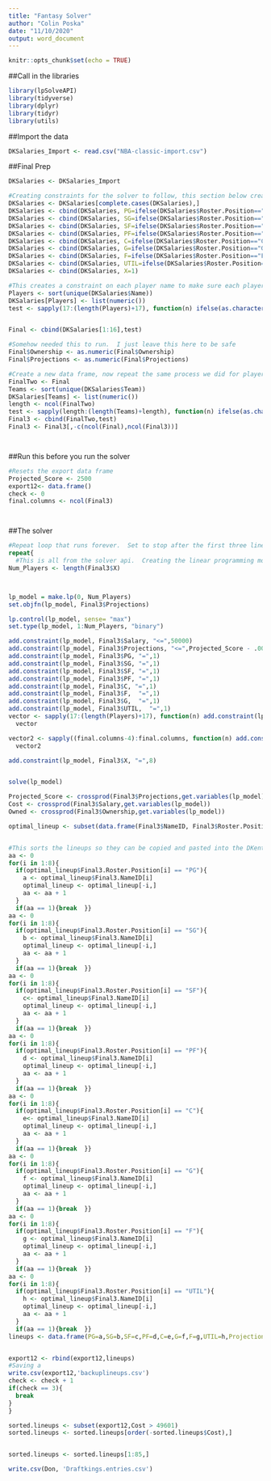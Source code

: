 ---
title: "Fantasy Solver"
author: "Colin Poska"
date: "11/10/2020"
output: word_document
---

```{r setup, include=FALSE}
knitr::opts_chunk$set(echo = TRUE)
```

##Call in the libraries
```{r}
library(lpSolveAPI)
library(tidyverse)
library(dplyr)
library(tidyr)
library(utils)
```

##Import the data
```{r}
DKSalaries_Import <- read.csv("NBA-classic-import.csv")
```

##Final Prep
```{r}
DKSalaries <- DKSalaries_Import

#Creating constraints for the solver to follow, this section below creates constraints by position
DKSalaries <- DKSalaries[complete.cases(DKSalaries),]
DKSalaries <- cbind(DKSalaries, PG=ifelse(DKSalaries$Roster.Position=="PG",1,0))
DKSalaries <- cbind(DKSalaries, SG=ifelse(DKSalaries$Roster.Position=="SG",1,0))
DKSalaries <- cbind(DKSalaries, SF=ifelse(DKSalaries$Roster.Position=="SF",1,0))
DKSalaries <- cbind(DKSalaries, PF=ifelse(DKSalaries$Roster.Position=="PF",1,0))
DKSalaries <- cbind(DKSalaries, C=ifelse(DKSalaries$Roster.Position=="C",1,0))
DKSalaries <- cbind(DKSalaries, G=ifelse(DKSalaries$Roster.Position=="G",1,0))
DKSalaries <- cbind(DKSalaries, F=ifelse(DKSalaries$Roster.Position=="F",1,0))
DKSalaries <- cbind(DKSalaries, UTIL=ifelse(DKSalaries$Roster.Position=="UTIL",1,0))
DKSalaries <- cbind(DKSalaries, X=1) 

#This creates a constraint on each player name to make sure each player is used once
Players <- sort(unique(DKSalaries$Name))
DKSalaries[Players] <- list(numeric())
test <- sapply(17:(length(Players)+17), function(n) ifelse(as.character(DKSalaries$Name) == as.character(colnames(DKSalaries)[n]), DKSalaries[,n] <- 1, DKSalaries[,n] <- 0))


Final <- cbind(DKSalaries[1:16],test)

#Somehow needed this to run.  I just leave this here to be safe
Final$Ownership <- as.numeric(Final$Ownership)
Final$Projections <- as.numeric(Final$Projections)

#Create a new data frame, now repeat the same process we did for players but by team
FinalTwo <- Final
Teams <- sort(unique(DKSalaries$Team))
DKSalaries[Teams] <- list(numeric())
length <- ncol(FinalTwo)
test <- sapply(length:(length(Teams)+length), function(n) ifelse(as.character(DKSalaries$Team) == as.character(colnames(DKSalaries)[n]), DKSalaries[,n] <- 1, DKSalaries[,n] <- 0))
Final3 <- cbind(FinalTwo,test)
Final3 <- Final3[,-c(ncol(Final),ncol(Final3))]




```

##Run this before you run the solver
```{r}
#Resets the export data frame
Projected_Score <- 2500
export12<- data.frame()
check <- 0
final.columns <- ncol(Final3)




```


##The solver
```{r}
#Repeat loop that runs forever.  Set to stop after the first three lineups.  Check export12 after that to make sure the solver is working.  Change the three at the bottom if you want to make a specific amount of lineups
repeat{
  #This is all from the solver api.  Creating the linear programming model, adding constraints and solving
Num_Players <- length(Final3$X)



lp_model = make.lp(0, Num_Players)
set.objfn(lp_model, Final3$Projections)

lp.control(lp_model, sense= "max")
set.type(lp_model, 1:Num_Players, "binary")

add.constraint(lp_model, Final3$Salary, "<=",50000)
add.constraint(lp_model, Final3$Projections, "<=",Projected_Score - .001) #Creates the next best optimal lineup.  Prevents repeat lineups
add.constraint(lp_model, Final3$PG, "=",1)
add.constraint(lp_model, Final3$SG, "=",1)
add.constraint(lp_model, Final3$SF, "=",1)
add.constraint(lp_model, Final3$PF, "=",1)
add.constraint(lp_model, Final3$C, "=",1)
add.constraint(lp_model, Final3$F,  "=",1)
add.constraint(lp_model, Final3$G,  "=",1)
add.constraint(lp_model, Final3$UTIL,  "=",1)
vector <- sapply(17:(length(Players)+17), function(n) add.constraint(lp_model, Final3[,n],  "<=",1))
  vector

vector2 <- sapply((final.columns-4):final.columns, function(n) add.constraint(lp_model, Final3[,n],  "<=",3))
  vector2

add.constraint(lp_model, Final3$X, "=",8)


solve(lp_model)

Projected_Score <- crossprod(Final3$Projections,get.variables(lp_model))
Cost <- crossprod(Final3$Salary,get.variables(lp_model))
Owned <- crossprod(Final3$Ownership,get.variables(lp_model))

optimal_lineup <- subset(data.frame(Final3$NameID, Final3$Roster.Position), get.variables(lp_model) == 1)


#This sorts the lineups so they can be copied and pasted into the DKentries csv
aa <- 0
for(i in 1:8){
  if(optimal_lineup$Final3.Roster.Position[i] == "PG"){
    a <- optimal_lineup$Final3.NameID[i]
    optimal_lineup <- optimal_lineup[-i,]
    aa <- aa + 1
  }
  if(aa == 1){break  }}
aa <- 0
for(i in 1:8){
  if(optimal_lineup$Final3.Roster.Position[i] == "SG"){
    b <- optimal_lineup$Final3.NameID[i]
    optimal_lineup <- optimal_lineup[-i,]
    aa <- aa + 1
  }
  if(aa == 1){break  }}
aa <- 0
for(i in 1:8){
  if(optimal_lineup$Final3.Roster.Position[i] == "SF"){
    c<- optimal_lineup$Final3.NameID[i]
    optimal_lineup <- optimal_lineup[-i,]
    aa <- aa + 1
  }
  if(aa == 1){break  }}
aa <- 0
for(i in 1:8){
  if(optimal_lineup$Final3.Roster.Position[i] == "PF"){
    d <- optimal_lineup$Final3.NameID[i]
    optimal_lineup <- optimal_lineup[-i,]
    aa <- aa + 1
  }
  if(aa == 1){break  }}
aa <- 0
for(i in 1:8){
  if(optimal_lineup$Final3.Roster.Position[i] == "C"){
    e<- optimal_lineup$Final3.NameID[i]
    optimal_lineup <- optimal_lineup[-i,]
    aa <- aa + 1
  }
  if(aa == 1){break  }}
aa <- 0
for(i in 1:8){
  if(optimal_lineup$Final3.Roster.Position[i] == "G"){
    f <- optimal_lineup$Final3.NameID[i]
    optimal_lineup <- optimal_lineup[-i,]
    aa <- aa + 1
  }
  if(aa == 1){break  }}
aa <- 0
for(i in 1:8){
  if(optimal_lineup$Final3.Roster.Position[i] == "F"){
    g <- optimal_lineup$Final3.NameID[i]
    optimal_lineup <- optimal_lineup[-i,]
    aa <- aa + 1
  }
  if(aa == 1){break  }}
aa <- 0
for(i in 1:8){
  if(optimal_lineup$Final3.Roster.Position[i] == "UTIL"){
    h <- optimal_lineup$Final3.NameID[i]
    optimal_lineup <- optimal_lineup[-i,]
    aa <- aa + 1
  }
  if(aa == 1){break  }}
lineups <- data.frame(PG=a,SG=b,SF=c,PF=d,C=e,G=f,F=g,UTIL=h,Projections = Projected_Score, Cost = Cost, Owned = Owned)


export12 <- rbind(export12,lineups)
#Saving a 
write.csv(export12,'backuplineups.csv')
check <- check + 1
if(check == 3){
  break
}
}

```
```{r}

sorted.lineups <- subset(export12,Cost > 49601)
sorted.lineups <- sorted.lineups[order(-sorted.lineups$Cost),]


sorted.lineups <- sorted.lineups[1:85,]

write.csv(Don, 'Draftkings.entries.csv')
```


